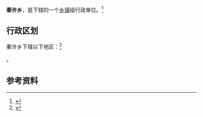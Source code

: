 {{中国乡级行政区|62/11/26/204/000}}

'''秦许乡'''，是{{PRC admin/fullname|62/11/26/204/000|3}}下辖的一个[[乡镇|乡镇]]级行政单位。<ref>{{PRC admin/ref sgc|{{PRC admin/parent|62/11/26/204/000}}}}</ref>

== 行政区划 ==

秦许乡下辖以下地区：<ref>{{PRC admin/ref sgc|62/11/26/204/000}}</ref>

{{PRC admin/children|62/11/26/204/000}}。

== 参考资料 ==

{{reflist}}

{{行政区划小作品}}
{{PRC admin/navcat|62/11/26/204/000}}